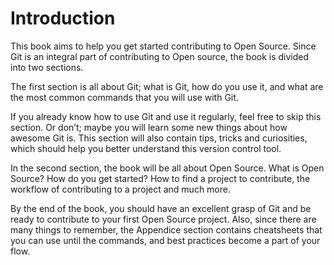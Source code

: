 # Introduction {.unnumbered}

This book aims to help you get started contributing to Open Source. Since Git is an integral part of contributing to Open source, the book is divided into two sections.

The first section is all about Git; what is Git, how do you use it, and what are the most common commands that you will use with Git. 

If you already know how to use Git and use it regularly, feel free to skip this section. Or don't; maybe you will learn some new things about how awesome Git is. This section will also contain tips, tricks and curiosities, which should help you better understand this version control tool.

In the second section, the book will be all about Open Source. What is Open Source? How do you get started? How to find a project to contribute, the workflow of contributing to a project and much more.

By the end of the book, you should have an excellent grasp of Git and be ready to contribute to your first Open Source project. Also, since there are many things to remember, the Appendice section contains cheatsheets that you can use until the commands, and best practices become a part of your flow.